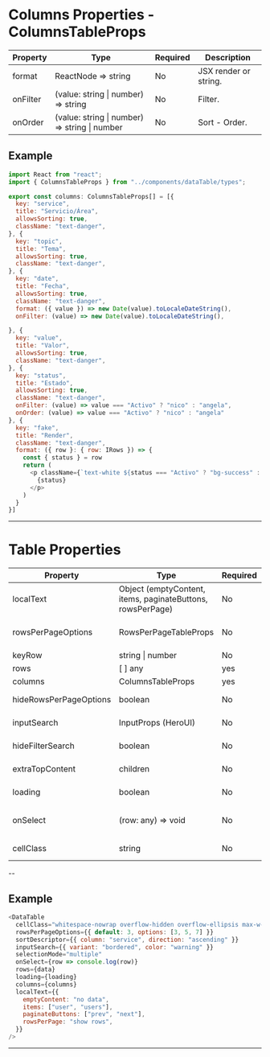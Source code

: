 
<Meta title="Data/DataTable/ExtraDocs" />

# Columns Properties - ColumnsTableProps

<table style={{ width: "100%", borderCollapse: "collapse", margin: "20px 0" }}>
  <thead>
    <tr>
      <th style={{ border: "1px solid #ddd", padding: "8px" }}>Property</th>
      <th style={{ border: "1px solid #ddd", padding: "8px" }}>Type</th>
      <th style={{ border: "1px solid #ddd", padding: "8px" }}>Required</th>
      <th style={{ border: "1px solid #ddd", padding: "8px" }}>Description</th>
    </tr>
  </thead>
  <tbody>
    <tr>
      <td style={{ border: "1px solid #ddd", padding: "8px" }}>format</td>
      <td style={{ border: "1px solid #ddd", padding: "8px" }}>ReactNode => string</td>
      <td style={{ border: "1px solid #ddd", padding: "8px" }}>No</td>
      <td style={{ border: "1px solid #ddd", padding: "8px" }}>JSX render or string.</td>
    </tr>
    <tr>
      <td style={{ border: "1px solid #ddd", padding: "8px" }}>onFilter</td>
      <td style={{ border: "1px solid #ddd", padding: "8px" }}> (value: string | number) => string</td>
      <td style={{ border: "1px solid #ddd", padding: "8px" }}>No</td>
      <td style={{ border: "1px solid #ddd", padding: "8px" }}>Filter.</td>
    </tr>
    <tr>
      <td style={{ border: "1px solid #ddd", padding: "8px" }}>onOrder</td>
      <td style={{ border: "1px solid #ddd", padding: "8px" }}> (value: string | number) => string | number</td>
      <td style={{ border: "1px solid #ddd", padding: "8px" }}>No</td>
      <td style={{ border: "1px solid #ddd", padding: "8px" }}>Sort - Order.</td>
    </tr>
  </tbody>
</table>

## Example

```js
import React from "react";
import { ColumnsTableProps } from "../components/dataTable/types";

export const columns: ColumnsTableProps[] = [{
  key: "service",
  title: "Servicio/Área",
  allowsSorting: true,
  className: "text-danger",
}, {
  key: "topic",
  title: "Tema",
  allowsSorting: true,
  className: "text-danger",
}, {
  key: "date",
  title: "Fecha",
  allowsSorting: true,
  className: "text-danger",
  format: ({ value }) => new Date(value).toLocaleDateString(),
  onFilter: (value) => new Date(value).toLocaleDateString(),

}, {
  key: "value",
  title: "Valor",
  allowsSorting: true,
  className: "text-danger",
}, {
  key: "status",
  title: "Estado",
  allowsSorting: true,
  className: "text-danger",
  onFilter: (value) => value === "Activo" ? "nico" : "angela",
  onOrder: (value) => value === "Activo" ? "nico" : "angela"
}, {
  key: "fake",
  title: "Render",
  className: "text-danger",
  format: ({ row }: { row: IRows }) => {
    const { status } = row
    return (
      <p className={`text-white ${status === "Activo" ? "bg-success" : "bg-danger"} w-16 rounded text-center my-0.5 p-0`}>
        {status}
      </p>
    )
  }
}]
```
---

# Table Properties

<table style={{ width: "100%", borderCollapse: "collapse", margin: "20px 0" }}>
  <thead>
    <tr>
      <th style={{ border: "1px solid #ddd", padding: "8px" }}>Property</th>
      <th style={{ border: "1px solid #ddd", padding: "8px" }}>Type</th>
      <th style={{ border: "1px solid #ddd", padding: "8px" }}>Required</th>
      <th style={{ border: "1px solid #ddd", padding: "8px" }}>Description</th>
    </tr>
  </thead>
  <tbody>
    <tr>
      <td style={{ border: "1px solid #ddd", padding: "8px" }}>localText</td>
      <td style={{ border: "1px solid #ddd", padding: "8px" }}>Object (emptyContent, items, paginateButtons, rowsPerPage)</td>
      <td style={{ border: "1px solid #ddd", padding: "8px" }}>No</td>
      <td style={{ border: "1px solid #ddd", padding: "8px" }}>i18 in table</td>
    </tr>
    <tr>
      <td style={{ border: "1px solid #ddd", padding: "8px" }}>rowsPerPageOptions</td>
      <td style={{ border: "1px solid #ddd", padding: "8px" }}>RowsPerPageTableProps</td>
      <td style={{ border: "1px solid #ddd", padding: "8px" }}>No</td>
      <td style={{ border: "1px solid #ddd", padding: "8px" }}>Options view rows por page and default</td>
    </tr>
    <tr>
      <td style={{ border: "1px solid #ddd", padding: "8px" }}>keyRow</td>
      <td style={{ border: "1px solid #ddd", padding: "8px" }}>string | number</td>
      <td style={{ border: "1px solid #ddd", padding: "8px" }}>No</td>
      <td style={{ border: "1px solid #ddd", padding: "8px" }}>default "id"</td>
    </tr>
    <tr>
      <td style={{ border: "1px solid #ddd", padding: "8px" }}>rows</td>
      <td style={{ border: "1px solid #ddd", padding: "8px" }}>[ ] any</td>
      <td style={{ border: "1px solid #ddd", padding: "8px" }}>yes</td>
      <td style={{ border: "1px solid #ddd", padding: "8px" }}>rows</td>
    </tr>
    <tr>
      <td style={{ border: "1px solid #ddd", padding: "8px" }}>columns</td>
      <td style={{ border: "1px solid #ddd", padding: "8px" }}>ColumnsTableProps</td>
      <td style={{ border: "1px solid #ddd", padding: "8px" }}>yes</td>
      <td style={{ border: "1px solid #ddd", padding: "8px" }}>cols</td>
    </tr>
    <tr>
      <td style={{ border: "1px solid #ddd", padding: "8px" }}>hideRowsPerPageOptions</td>
      <td style={{ border: "1px solid #ddd", padding: "8px" }}>boolean</td>
      <td style={{ border: "1px solid #ddd", padding: "8px" }}>No</td>
      <td style={{ border: "1px solid #ddd", padding: "8px" }}>hidden filters rows por page"</td>
    </tr>
    <tr>
      <td style={{ border: "1px solid #ddd", padding: "8px" }}>inputSearch</td>
      <td style={{ border: "1px solid #ddd", padding: "8px" }}>InputProps (HeroUI)</td>
      <td style={{ border: "1px solid #ddd", padding: "8px" }}>No</td>
      <td style={{ border: "1px solid #ddd", padding: "8px" }}>component to filter rows</td>
    </tr>
    <tr>
      <td style={{ border: "1px solid #ddd", padding: "8px" }}>hideFilterSearch</td>
      <td style={{ border: "1px solid #ddd", padding: "8px" }}>boolean</td>
      <td style={{ border: "1px solid #ddd", padding: "8px" }}>No</td>
      <td style={{ border: "1px solid #ddd", padding: "8px" }}>hidden inputSearch"</td>
    </tr>
    <tr>
      <td style={{ border: "1px solid #ddd", padding: "8px" }}>extraTopContent</td>
      <td style={{ border: "1px solid #ddd", padding: "8px" }}>children</td>
      <td style={{ border: "1px solid #ddd", padding: "8px" }}>No</td>
      <td style={{ border: "1px solid #ddd", padding: "8px" }}>JSx render in top-end table</td>
    </tr>
    <tr>
      <td style={{ border: "1px solid #ddd", padding: "8px" }}>loading</td>
      <td style={{ border: "1px solid #ddd", padding: "8px" }}>boolean</td>
      <td style={{ border: "1px solid #ddd", padding: "8px" }}>No</td>
      <td style={{ border: "1px solid #ddd", padding: "8px" }}>render skeleton table</td>
    </tr>
    <tr>
      <td style={{ border: "1px solid #ddd", padding: "8px" }}>onSelect</td>
      <td style={{ border: "1px solid #ddd", padding: "8px" }}>(row: any) => void</td>
      <td style={{ border: "1px solid #ddd", padding: "8px" }}>No</td>
      <td style={{ border: "1px solid #ddd", padding: "8px" }}>return shared Array | Object (selectionMode)</td>
    </tr>
    <tr>
      <td style={{ border: "1px solid #ddd", padding: "8px" }}>cellClass</td>
      <td style={{ border: "1px solid #ddd", padding: "8px" }}>string</td>
      <td style={{ border: "1px solid #ddd", padding: "8px" }}>No</td>
      <td style={{ border: "1px solid #ddd", padding: "8px" }}>custom class cells</td>
    </tr>
  </tbody>
</table>
--

## Example

```js
<DataTable
  cellClass="whitespace-nowrap overflow-hidden overflow-ellipsis max-w-[150px]"
  rowsPerPageOptions={{ default: 3, options: [3, 5, 7] }}
  sortDescriptor={{ column: "service", direction: "ascending" }}
  inputSearch={{ variant: "bordered", color: "warning" }}
  selectionMode="multiple"
  onSelect={row => console.log(row)}
  rows={data}
  loading={loading}
  columns={columns}
  localText={{
    emptyContent: "no data",
    items: ["user", "users"],
    paginateButtons: ["prev", "next"],
    rowsPerPage: "show rows",
  }}
/>
```
---